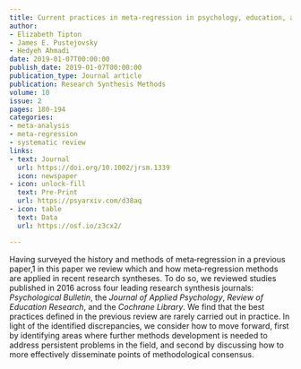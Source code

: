 ```yaml
---
title: Current practices in meta-regression in psychology, education, and medicine
author:
- Elizabeth Tipton
- James E. Pustejovsky
- Hedyeh Ahmadi
date: 2019-01-07T00:00:00
publish_date: 2019-01-07T00:00:00
publication_type: Journal article
publication: Research Synthesis Methods
volume: 10
issue: 2
pages: 180-194
categories:
- meta-analysis
- meta-regression
- systematic review
links:
- text: Journal
  url: https://doi.org/10.1002/jrsm.1339
  icon: newspaper
- icon: unlock-fill
  text: Pre-Print
  url: https://psyarxiv.com/d38aq
- icon: table
  text: Data
  url: https://osf.io/z3cx2/

---
```



Having surveyed the history and methods of meta‐regression in a previous paper,1 in this paper we review which and how meta‐regression methods are applied in recent research syntheses. To do so, we reviewed studies published in 2016 across four leading research synthesis journals: _Psychological Bulletin_, the _Journal of Applied Psychology_, _Review of Education Research_, and the _Cochrane Library_. We find that the best practices defined in the previous review are rarely carried out in practice. In light of the identified discrepancies, we consider how to move forward, first by identifying areas where further methods development is needed to address persistent problems in the field, and second by discussing how to more effectively disseminate points of methodological consensus.

